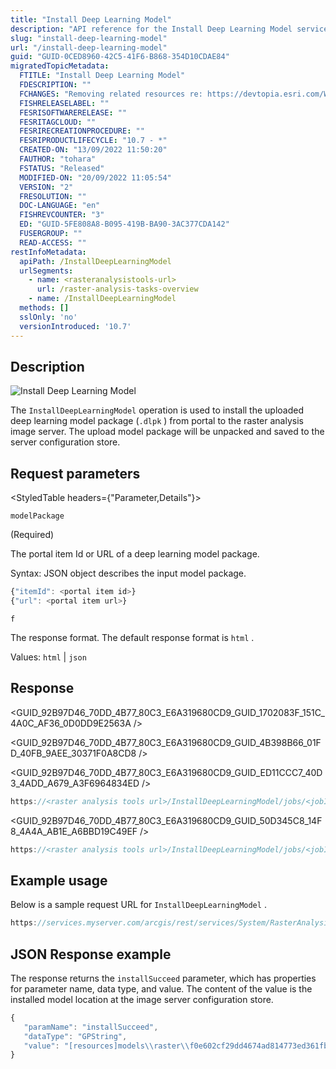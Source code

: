 ```yaml
---
title: "Install Deep Learning Model"
description: "API reference for the Install Deep Learning Model service available on Portal for ArcGIS."
slug: "install-deep-learning-model"
url: "/install-deep-learning-model"
guid: "GUID-0CED8960-42C5-41F6-B868-354D10CDAE84"
migratedTopicMetadata:
  FTITLE: "Install Deep Learning Model"
  FDESCRIPTION: ""
  FCHANGES: "Removing related resources re: https://devtopia.esri.com/WebGIS/arcgis-rest-api-documentation/issues/191"
  FISHRELEASELABEL: ""
  FESRISOFTWARERELEASE: ""
  FESRITAGCLOUD: ""
  FESRIRECREATIONPROCEDURE: ""
  FESRIPRODUCTLIFECYCLE: "10.7 - *"
  CREATED-ON: "13/09/2022 11:50:20"
  FAUTHOR: "tohara"
  FSTATUS: "Released"
  MODIFIED-ON: "20/09/2022 11:05:54"
  VERSION: "2"
  FRESOLUTION: ""
  DOC-LANGUAGE: "en"
  FISHREVCOUNTER: "3"
  ED: "GUID-5FE808A8-B095-419B-BA90-3AC377CDA142"
  FUSERGROUP: ""
  READ-ACCESS: ""
restInfoMetadata:
  apiPath: /InstallDeepLearningModel
  urlSegments:
    - name: <rasteranalysistools-url>
      url: /raster-analysis-tasks-overview
    - name: /InstallDeepLearningModel
  methods: []
  sslOnly: 'no'
  versionIntroduced: '10.7'
---
```



## Description

![Install Deep Learning Model](./images/GUID-83B3E5A7-D299-4B93-ADDC-4217622C3BEB-web.png)

The `InstallDeepLearningModel`  operation is used to install the uploaded deep learning model package (`.dlpk` ) from portal to the raster analysis image server. The upload model package will be unpacked and saved to the server configuration store.

##  Request parameters

<StyledTable headers={"Parameter,Details"}>

<StyledTableRow>

<StyledTableCell cellStyle="markdown">

`modelPackage` 

(Required)

</StyledTableCell>

<StyledTableCell cellStyle="markdown">

The portal item Id or URL of a deep learning model package.

Syntax: JSON object describes the input model package.

```javascript
{"itemId": <portal item id>}
{"url": <portal item url>}

```

 

</StyledTableCell>

</StyledTableRow>

<StyledTableRow>

<StyledTableCell cellStyle="markdown">

`f` 

</StyledTableCell>

<StyledTableCell cellStyle="markdown">

The response format. The default response format is `html` .

Values: `html`  \| `json` 

</StyledTableCell>

</StyledTableRow>

</StyledTable>

## Response

<GUID_92B97D46_70DD_4B77_80C3_E6A319680CD9_GUID_1702083F_151C_4A0C_AF36_0D0DD9E2563A />

<GUID_92B97D46_70DD_4B77_80C3_E6A319680CD9_GUID_4B398B66_01FD_40FB_9AEE_30371F0A8CD8 />

<GUID_92B97D46_70DD_4B77_80C3_E6A319680CD9_GUID_ED11CCC7_40D3_4ADD_A679_A3F6964834ED />

```javascript
https://<raster analysis tools url>/InstallDeepLearningModel/jobs/<jobId>
```

 

<GUID_92B97D46_70DD_4B77_80C3_E6A319680CD9_GUID_50D345C8_14F8_4A4A_AB1E_A6BBD19C49EF />

```javascript
https://<raster analysis tools url>/InstallDeepLearningModel/jobs/<jobId>/installSucceed
```

 

## Example usage

Below is a sample request URL for `InstallDeepLearningModel` .

```javascript
https://services.myserver.com/arcgis/rest/services/System/RasterAnalysisTools/GPServer/InstallDeepLearningModel/submitJob
```

 

## JSON Response example

The response returns the `installSucceed`  parameter, which has properties for parameter name, data type, and value. The content of the value is the installed model location at the image server configuration store.

```javascript
{
   "paramName": "installSucceed",
   "dataType": "GPString",
   "value": "[resources]models\\raster\\f0e602cf29dd4674ad814773ed361fb6\\tensorflow_objectdetectionapi_tree.emd"
}
```

 
